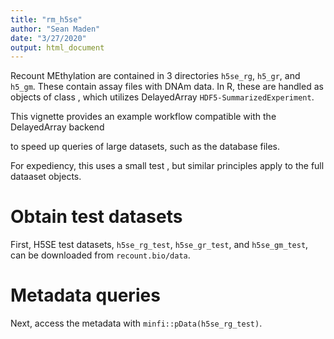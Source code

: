 ```yaml
---
title: "rm_h5se"
author: "Sean Maden"
date: "3/27/2020"
output: html_document
---
```


Recount MEthylation  are contained in 3 directories `h5se_rg`, `h5_gr`, and `h5_gm`. These contain assay files with DNAm data. In R, these are handled as objects of class , which utilizes DelayedArray `HDF5-SummarizedExperiment`. 

This vignette provides an example workflow compatible with the DelayedArray backend 

to speed up queries of large datasets, such as the  database files. 

For expediency, this uses a small test , but similar principles apply to the full dataaset objects.

# Obtain test datasets

First, H5SE test datasets, `h5se_rg_test`, `h5se_gr_test`, and `h5se_gm_test`, can be downloaded from `recount.bio/data`. 

# Metadata queries



Next, access the metadata with `minfi::pData(h5se_rg_test)`.

# 